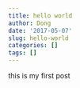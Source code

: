```yaml
---
title: hello world
author: Dong
date: '2017-05-07'
slug: hello-world
categories: []
tags: []
---
```


this is my first post